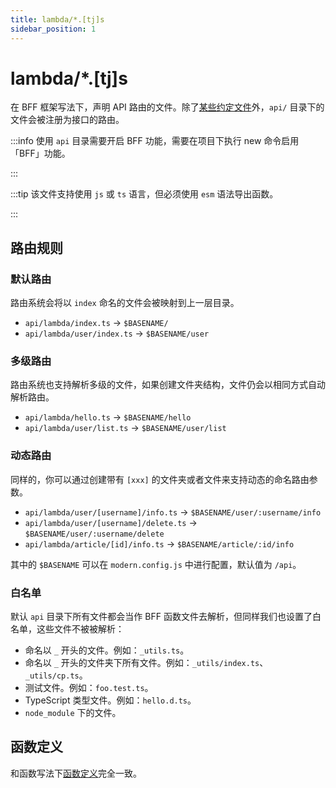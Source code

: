 ```yaml
---
title: lambda/*.[tj]s
sidebar_position: 1
---
```

# lambda/*.[tj]s

在 BFF 框架写法下，声明 API 路由的文件。除了[某些约定文件](/apis/app/hooks/api/framework/lambda#白名单)外，`api/` 目录下的文件会被注册为接口的路由。

:::info
使用 `api` 目录需要开启 BFF 功能，需要在项目下执行 new 命令启用「BFF」功能。

:::

:::tip
该文件支持使用 `js` 或 `ts` 语言，但必须使用 `esm` 语法导出函数。

:::

## 路由规则

### 默认路由

路由系统会将以 `index` 命名的文件会被映射到上一层目录。

- `api/lambda/index.ts` -> `$BASENAME/`
- `api/lambda/user/index.ts` -> `$BASENAME/user`

### 多级路由

路由系统也支持解析多级的文件，如果创建文件夹结构，文件仍会以相同方式自动解析路由。

- `api/lambda/hello.ts` -> `$BASENAME/hello`
- `api/lambda/user/list.ts` -> `$BASENAME/user/list`

### 动态路由

同样的，你可以通过创建带有 `[xxx]` 的文件夹或者文件来支持动态的命名路由参数。

- `api/lambda/user/[username]/info.ts` -> `$BASENAME/user/:username/info`
- `api/lambda/user/[username]/delete.ts` -> `$BASENAME/user/:username/delete`
- `api/lambda/article/[id]/info.ts` -> `$BASENAME/article/:id/info`

其中的 `$BASENAME` 可以在 `modern.config.js` 中进行配置，默认值为 `/api`。

### 白名单

默认 `api` 目录下所有文件都会当作 BFF 函数文件去解析，但同样我们也设置了白名单，这些文件不被被解析：

- 命名以 `_` 开头的文件。例如：`_utils.ts`。
- 命名以 `_` 开头的文件夹下所有文件。例如：`_utils/index.ts`、`_utils/cp.ts`。
- 测试文件。例如：`foo.test.ts`。
- TypeScript 类型文件。例如：`hello.d.ts`。
- `node_module` 下的文件。

## 函数定义

和函数写法下[函数定义](/apis/app/hooks/api/functions/api#define-function)完全一致。
